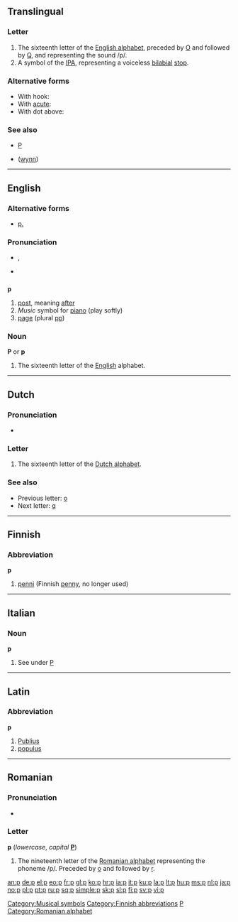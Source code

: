 {{wikipedia}}
{{also|P|Appendix:Variations of "p"}}
==Translingual==

===Letter===
{{infl|mul|letter|lower case||upper case|P}}

# The sixteenth letter of the [[Appendix:Roman script|English alphabet]], preceded by [[o|O]] and followed by [[q|Q]], and representing the sound /p/.
# A symbol of the [[IPA]], representing a voiceless [[bilabial]] [[stop]].

===Alternative forms===
* With hook: {{IPAchar|[[ƥ]]}}
* With [[acute]]: {{IPAchar|[[ṕ]]}}
* With dot above: {{IPAchar|[[ṗ]]}}

===See also===
* [[P]]
* {{IPAchar|[[ƿ]]}} ([[wynn]])

----

==English==

{{rank|looked|head|called|186|p|Lord|de|whole}}

===Alternative forms===
* [[p.]] {{qualifier|page}}

===Pronunciation===
* {{IPA|/piː/}}, {{SAMPA|/pi:/}}
* {{audio|en-us-p.ogg|Audio (US)}}

==={{abbreviation}}===
'''p'''

# [[post]], meaning [[after]]
# ''Music'' symbol for [[piano]] (play softly)
# [[page]] (plural [[pp]])

===Noun===
'''P''' or '''p'''

# The sixteenth letter of the [[English]] alphabet.

[[Category:Musical symbols]]

----

==Dutch==

===Pronunciation===
* {{sense|letter name}} {{IPA|/peː/|lang=nl}}

===Letter===
{{infl|nl|letter|lower case||upper case|P}}

# The sixteenth letter of the [[Dutch alphabet]].

===See also===
* Previous letter: [[o#Dutch|o]]
* Next letter: [[q#Dutch|q]]

----

==Finnish==

===Abbreviation===
'''p'''

# [[penni]] (Finnish [[penny]], no longer used)

[[Category:Finnish abbreviations]]

----

==Italian==

===Noun===
'''p''' {{m|f|inv}}

# See under [[P#Italian|P]]

----

==Latin==

===Abbreviation===
'''p'''

# [[Publius]]
# [[populus]]

[[Category:Latin letters|P]]

----

==Romanian==

===Pronunciation===
* {{IPA|/pe/|lang=ro}}

===Letter===
'''p''' (''lowercase'', ''capital'' '''[[P]]''')

# The nineteenth letter of the [[Romanian alphabet]] representing the phoneme /p/. Preceded by [[o]] and followed by [[r]].

[[Category:Romanian alphabet]]

[[an:p]]
[[de:p]]
[[el:p]]
[[eo:p]]
[[fr:p]]
[[gl:p]]
[[ko:p]]
[[hr:p]]
[[ia:p]]
[[it:p]]
[[ku:p]]
[[la:p]]
[[lt:p]]
[[hu:p]]
[[ms:p]]
[[nl:p]]
[[ja:p]]
[[no:p]]
[[pl:p]]
[[pt:p]]
[[ru:p]]
[[sq:p]]
[[simple:p]]
[[sk:p]]
[[sl:p]]
[[fi:p]]
[[sv:p]]
[[vi:p]]